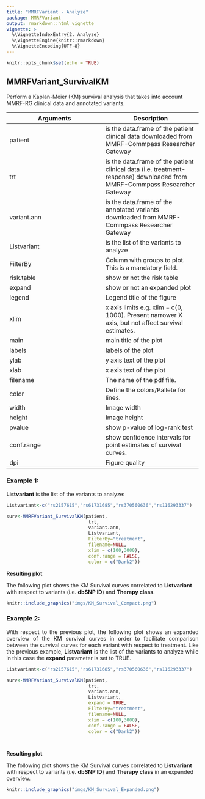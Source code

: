 ```yaml
---
title: "MMRFVariant - Analyze"
package: MMRFVariant
output: rmarkdown::html_vignette
vignette: >
  %\VignetteIndexEntry{2. Analyze}
  %\VignetteEngine{knitr::rmarkdown}
  %\VignetteEncoding{UTF-8}
---
```


```r
knitr::opts_chunk$set(echo = TRUE)
```


## <b>MMRFVariant_SurvivalKM</b>

Perform a Kaplan-Meier (KM) survival analysis that takes into account MMRF-RG clinical data and annotated variants. 

**Arguments** | **Description**
-----|-----
patient|is the data.frame of the patient clinical data downloaded from MMRF-Commpass Researcher Gateway 
trt|is the data.frame of the patient clinical data (i.e. treatment-response) downloaded from MMRF-Commpass Researcher Gateway 
variant.ann| is the data.frame of the annotated variants downloaded from MMRF-Commpass Researcher Gateway
Listvariant| is the list of the variants to analyze
FilterBy| Column with groups to plot. This is a mandatory field.
risk.table| show or not the risk table
expand| show or not an expanded plot
legend| Legend title of the figure
xlim| x axis limits e.g. xlim = c(0, 1000). Present narrower X axis, but not affect survival estimates.
main| main title of the plot
labels| labels of the plot
ylab| y axis text of the plot
xlab| x axis text of the plot
filename| The name of the pdf file.
color| Define the colors/Pallete for lines.
width| Image width
height| Image height
pvalue| show p-value of log-rank test
conf.range|  show confidence intervals for point estimates of survival curves.
dpi| Figure quality


### Example 1:
<b>Listvariant</b> is the list of the variants to analyze:



```r

Listvariant<-c("rs2157615","rs61731685","rs370560636","rs116293337")

surv<-MMRFVariant_SurvivalKM(patient,  
                              trt,
                              variant.ann,
                              Listvariant,
                              FilterBy="treatment", 
                              filename=NULL,
                              xlim = c(100,3000),
                              conf.range = FALSE,
                              color = c("Dark2"))
```
<div class="panel panel-info">
<div class="panel-heading"><b>Resulting plot</b></div>
<div class="panel-body">
</div>
</div>
The following plot shows the KM Survival curves correlated to <b>Listvariant</b> with respect to variants (i.e. <b>dbSNP ID</b>)  and <b>Therapy class</b>.

```r
knitr::include_graphics("imgs/KM_Survival_Compact.png")
```


### Example 2:

<p align="justify">With respect to the previous plot, the following plot shows an expanded overview of the KM survival curves in order to facilitate comparison between the survival curves for each variant with respect to treatment.
Like the previous example, <b>Listvariant</b> is the list of the variants to analyze while in this case the  <b>expand</b> parameter is set to TRUE. </p>



```r

Listvariant<-c("rs2157615","rs61731685","rs370560636","rs116293337")

surv<-MMRFVariant_SurvivalKM(patient,  
                              trt,
                              variant.ann,
                              Listvariant,
                              expand = TRUE,
                              FilterBy="treatment", 
                              filename=NULL,
                              xlim = c(100,3000),
                              conf.range = FALSE,
                              color = c("Dark2"))




```



<div class="panel panel-info">
<div class="panel-heading"><b>Resulting plot</b></div>
<div class="panel-body">
</div>
</div>
The following plot shows the KM Survival curves correlated to <b>Listvariant</b> with respect to variants (i.e. <b>dbSNP ID</b>)  and <b>Therapy class</b> in an expanded overview.

```r
knitr::include_graphics("imgs/KM_Survival_Expanded.png")
```





